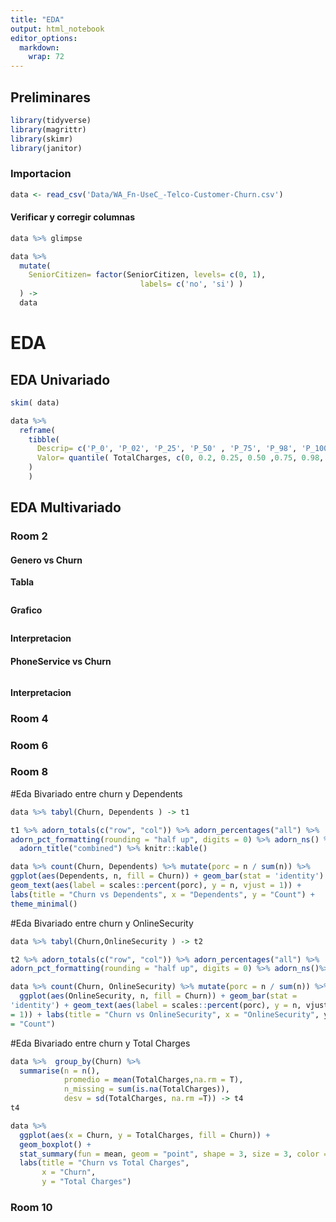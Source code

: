 ```yaml
---
title: "EDA"
output: html_notebook
editor_options: 
  markdown: 
    wrap: 72
---
```


## Preliminares

```r
library(tidyverse)
library(magrittr)
library(skimr)
library(janitor)
```

### Importacion

```r
data <- read_csv('Data/WA_Fn-UseC_-Telco-Customer-Churn.csv')
```

#### Verificar y corregir columnas

```r
data %>% glimpse
```

```r
data %>% 
  mutate(
    SeniorCitizen= factor(SeniorCitizen, levels= c(0, 1), 
                             labels= c('no', 'si') )
  ) ->
  data
```

# EDA

## EDA Univariado

```r
skim( data)
```

```r
data %>% 
  reframe( 
    tibble(
      Descrip= c('P_0', 'P_02', 'P_25', 'P_50' , 'P_75', 'P_98', 'P_100') ,
      Valor= quantile( TotalCharges, c(0, 0.2, 0.25, 0.50 ,0.75, 0.98, 1), na.rm= T)
    )
    )
```

## EDA Multivariado

### Room 2

#### Genero vs Churn

**Tabla**

```r

```

**Grafico**

```r

```

**Interpretacion**

#### PhoneService vs Churn

```r

```

**Interpretacion**

### Room 4

### Room 6

### Room 8

#Eda Bivariado entre churn y Dependents


```r
data %>% tabyl(Churn, Dependents ) -> t1

t1 %>% adorn_totals(c("row", "col")) %>% adorn_percentages("all") %>%
adorn_pct_formatting(rounding = "half up", digits = 0) %>% adorn_ns() %>%
  adorn_title("combined") %>% knitr::kable()

data %>% count(Churn, Dependents) %>% mutate(porc = n / sum(n)) %>%
ggplot(aes(Dependents, n, fill = Churn)) + geom_bar(stat = 'identity') +
geom_text(aes(label = scales::percent(porc), y = n, vjust = 1)) +
labs(title = "Churn vs Dependents", x = "Dependents", y = "Count") +
theme_minimal()


```



#Eda Bivariado entre churn y OnlineSecurity


```r


data %>% tabyl(Churn,OnlineSecurity ) -> t2

t2 %>% adorn_totals(c("row", "col")) %>% adorn_percentages("all") %>%
adorn_pct_formatting(rounding = "half up", digits = 0) %>% adorn_ns()%>% adorn_title("combined")%>% knitr::kable()

data %>% count(Churn, OnlineSecurity) %>% mutate(porc = n / sum(n)) %>%
  ggplot(aes(OnlineSecurity, n, fill = Churn)) + geom_bar(stat =
'identity') + geom_text(aes(label = scales::percent(porc), y = n, vjust
= 1)) + labs(title = "Churn vs OnlineSecurity", x = "OnlineSecurity", y
= "Count")


```

#Eda Bivariado entre churn y Total Charges

```r

data %>%  group_by(Churn) %>% 
  summarise(n = n(),
            promedio = mean(TotalCharges,na.rm = T),
            n_missing = sum(is.na(TotalCharges)),
            desv = sd(TotalCharges, na.rm =T)) -> t4
t4

data %>%
  ggplot(aes(x = Churn, y = TotalCharges, fill = Churn)) +
  geom_boxplot() +
  stat_summary(fun = mean, geom = "point", shape = 3, size = 3, color = "white", position = position_dodge(width = 0.75)) +
  labs(title = "Churn vs Total Charges",
       x = "Churn",
       y = "Total Charges")

```




### Room 10

